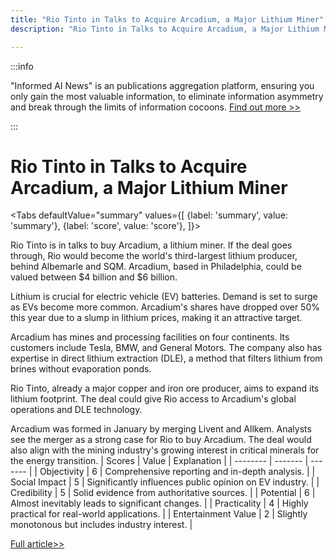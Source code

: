 ```yaml
---
title: "Rio Tinto in Talks to Acquire Arcadium, a Major Lithium Miner"
description: "Rio Tinto in Talks to Acquire Arcadium, a Major Lithium Miner"

---
```



:::info

"Informed AI News" is an publications aggregation platform, ensuring you only gain the most valuable information, to eliminate information asymmetry and break through the limits of information cocoons.  [Find out more >>](/)

:::

# Rio Tinto in Talks to Acquire Arcadium, a Major Lithium Miner


<Tabs
	defaultValue="summary"
	values={[
	{label: 'summary', value: 'summary'},
	{label: 'score', value: 'score'},
]}>
<TabItem value="summary">


Rio Tinto is in talks to buy Arcadium, a lithium miner. If the deal goes through, Rio would become the world's third-largest lithium producer, behind Albemarle and SQM. Arcadium, based in Philadelphia, could be valued between $4 billion and $6 billion.

Lithium is crucial for electric vehicle (EV) batteries. Demand is set to surge as EVs become more common. Arcadium's shares have dropped over 50% this year due to a slump in lithium prices, making it an attractive target.

Arcadium has mines and processing facilities on four continents. Its customers include Tesla, BMW, and General Motors. The company also has expertise in direct lithium extraction (DLE), a method that filters lithium from brines without evaporation ponds.

Rio Tinto, already a major copper and iron ore producer, aims to expand its lithium footprint. The deal could give Rio access to Arcadium's global operations and DLE technology.

Arcadium was formed in January by merging Livent and Allkem. Analysts see the merger as a strong case for Rio to buy Arcadium. The deal would also align with the mining industry's growing interest in critical minerals for the energy transition.
</TabItem>
<TabItem value="score">
	| Scores     | Value   | Explanation |
	| -------- | ------- | ------- |
	| Objectivity  | 6    | Comprehensive reporting and in-depth analysis.    |
	| Social Impact | 5     | Significantly influences public opinion on EV industry.    |
	| Credibility    | 5    | Solid evidence from authoritative sources.    |
	| Potential    | 6    | Almost inevitably leads to significant changes.    |
	| Practicality    | 4    | Highly practical for real-world applications.    |
	| Entertainment Value    | 2    | Slightly monotonous but includes industry interest.    |
</TabItem>
</Tabs>

[Full article>>](https://www.cnbc.com/2024/10/04/rio-tinto-in-talks-to-buy-lithium-miner-arcadium-sources-tell-reuters.html)
